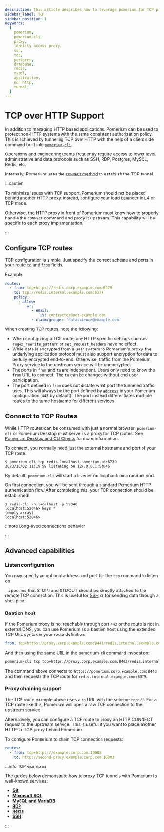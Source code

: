 ```yaml
---
description: This article describes how to leverage pomerium for TCP proxying.
sidebar_label: TCP
sidebar_position: 1
keywords:
  [
    pomerium,
    pomerium-cli,
    proxy,
    identity access proxy,
    ssh,
    tcp,
    postgres,
    database,
    redis,
    mysql,
    application,
    non http,
    tunnel,
  ]
---
```



# TCP over HTTP Support

In addition to managing HTTP based applications, Pomerium can be used to protect non-HTTP systems with the same consistent authorization policy. This is achieved by tunneling TCP over HTTP with the help of a client side command built into [`pomerium-cli`](/docs/deploy/clients).

Operations and engineering teams frequently require access to lower level administrative and data protocols such as SSH, RDP, Postgres, MySQL, Redis, etc.

Internally, Pomerium uses the [`CONNECT` method](https://developer.mozilla.org/en-US/docs/Web/HTTP/Methods/CONNECT) to establish the TCP tunnel.

:::caution

To minimize issues with TCP support, Pomerium should not be placed behind another HTTP proxy. Instead, configure your load balancer in L4 or TCP mode.

Otherwise, the HTTP proxy in front of Pomerium must know how to properly handle the `CONNECT` command and proxy it upstream. This capability will be specific to each proxy implementation.

:::

## Configure TCP routes

TCP configuration is simple. Just specify the correct scheme and ports in your route [`to`](/docs/reference/routes/to) and [`from`](/docs/reference/routes/from) fields.

Example:

```yaml
routes:
  - from: tcp+https://redis.corp.example.com:6379
    to: tcp://redis.internal.example.com:6379
    policy:
      - allow:
          or:
            - email:
                is: contractor@not-example.com
            - claim/groups: 'datascience@example.com'
```

When creating TCP routes, note the following:

- When configuring a TCP route, any HTTP specific settings such as `regex_rewrite_pattern` or `set_request_headers` have no effect.
- While data is encrypted from a user system to Pomerium's proxy, the underlying application protocol must also support encryption for data to be fully encrypted end-to-end. Otherwise, traffic from the Pomerium Proxy service to the upstream service will be unencrypted.
- The ports in `from` and `to` are independent. Users only need to know the `from` URL to connect. The `to` can be changed without end user participation.
- The port defined in `from` does not dictate what port the tunneled traffic uses. This will always be the port defined by [`address`](/docs/reference/address) in your Pomerium configuration (`443` by default). The port instead differentiates multiple routes to the same hostname for different services.

## Connect to TCP Routes

While HTTP routes can be consumed with just a normal browser, `pomerium-cli` or Pomerium Desktop must serve as a proxy for TCP routes. See [Pomerium Desktop and CLI Clients](/docs/deploy/clients) for more information.

To connect, you normally need just the external hostname and port of your TCP route:

```shell-session
$ pomerium-cli tcp redis.localhost.pomerium.io:6739
2023/10/02 11:19:59 listening on 127.0.0.1:52046
```

By default, `pomerium-cli` will start a listener on loopback on a random port.

On first connection, you will be sent through a standard Pomerium HTTP authentication flow. After completing this, your TCP connection should be established!

```shell-session
$ redis-cli -h localhost -p 52046
localhost:52046> keys *
(empty array)
localhost:52046>
```

:::note Long-lived connections behavior

<LongLivedConnections />

:::

## Advanced capabilities

### Listen configuration

You may specify an optional address and port for the `tcp` command to listen on.

`-` specifies that STDIN and STDOUT should be directly attached to the remote TCP connection. This is useful for [SSH](./examples/ssh#tunnel-and-connect-simultaneously) or for sending data through a shell pipe.

### Bastion host

If the Pomerium proxy is not reachable through port `443` or the route is not in external DNS, you can use Pomerium as a bastion host using the extended TCP URL syntax in your route definition:

```yaml
from: tcp+https://proxy.corp.example.com:8443/redis.internal.example.com:6379
```

And then using the same URL in the pomerium-cli command invocation:

```bash
pomerium-cli tcp tcp+https://proxy.corp.example.com:8443/redis.internal.example.com:6379
```

The command above connects to `https://pomerium.corp.example.com:8443` and then requests the TCP route for `redis.internal.example.com:6379`.

<CLIClientCertificates protocol="tcp" />

### Proxy chaining support

The TCP route example above uses a `to` URL with the scheme `tcp://`. For a TCP route like this, Pomerium will open a raw TCP connection to the upstream service.

Alternatively, you can configure a TCP route to proxy an HTTP CONNECT request to the upstream service. This is useful if you want to place another HTTP-to-TCP proxy behind Pomerium.

To configure Pomerium to chain TCP connection requests:

```yaml
routes:
  - from: tcp+https://example.corp.com:10002
    to: http://second-proxy.example.corp.com:10003
```

:::info TCP examples

The guides below demonstrate how to proxy TCP tunnels with Pomerium to well-known services:

- [**Git**](./examples/git)
- [**Microsoft SQL**](./examples/ms-sql)
- [**MySQL and MariaDB**](./examples/mysql)
- [**RDP**](./examples/rdp)
- [**Redis**](./examples/redis)
- [**SSH**](./examples/ssh)

:::
